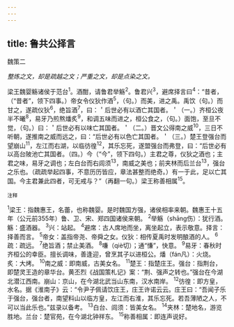 ```yaml
---
---
---
```

title: 鲁共公择言
---



魏策二

*整炼之文，却是疏越之文；严重之文，却是点染之文。*

梁王魏婴觞诸侯于范台<sup>1</sup>。酒酣，请鲁君举觞<sup>2</sup>。鲁君兴<sup>3</sup>，避席择言曰<sup>4</sup>：“昔者，（“昔者”，领下四事。）帝女令仪狄作酒<sup>5</sup>，（句。）而美，进之禹。禹饮（句。）而甘之，遂疏仪狄<sup>6</sup>，绝旨酒<sup>7</sup>，曰：＇后世必有以酒亡其国者。＇（一。）齐桓公夜半不曦<sup>8</sup>，易牙乃煎熬燔炙<sup>9</sup>，和调五味而进之，桓公食之，（句。）面饱，至旦不觉，（句。）曰：＇后世必有以味亡其国者。＇（二。）晋文公得南之威<sup>10</sup>，三日不听朝，遂推南之威而远之，曰：“后世必有以色亡其国者。＇（三。）楚王登强台而望崩山<sup>11</sup>，左江而右湖，以临彷徨<sup>12</sup>，其乐忘死，遂盟强台而弗登，曰：“后世必有以高台陂池亡其国者。（四。）今（“今”，领下四句。）主君之尊，仪狄之酒也；主君之味，易牙之调也；左白台而右闾须<sup>13</sup>，南威之美也；前夹林而后兰台<sup>13</sup>，强台之乐也。（疏疏举起四事，不意历历皆应，章法甚整而绝奇。）有一于此，足以亡其国。今主君兼此四者，可无戒与？”（再翻一句。）梁王称善相属<sup>15</sup>。

<sup>注释</sup>

<sup>1</sup>梁王：指魏惠王，名蕾，也称魏婴。是时魏国方强，诸侯相率来朝。魏惠王十五年（公元前355年）鲁、卫、宋、郑四国诸侯来朝。
<sup>2</sup>举觞（shāng伤）：犹行酒。觞：盛酒器。
<sup>3</sup>兴：站起。
<sup>4</sup>避席：古人席地而坐，离坐起立，表示敬意。择言：择善而言。
<sup>5</sup>帝女：盖指帝尧、帝舜之女。仪狄：相传夏禹时发明酿酒的人。
<sup>6</sup>疏：疏远。
<sup>7</sup>绝旨酒；禁止美酒。
<sup>8</sup>嗛（qiè切）；通“慊”，快意。
<sup>9</sup>易牙：春秋时齐桓公的幸臣。擅长调味，善逢迎，曾烹其子以进桓公。燔（fán凡）：火烧。炙：大烤。
<sup>10</sup>南之威：即南威，古美女名。
<sup>11</sup>楚王：指楚庄王。强台：指荆台，即楚灵王造的章华台。黄丕烈《战国策札记》案：“荆、强声之转也。”强台在今湖北潜江西南。崩山：京山，在今湖北武当山东南，汉水南岸。
<sup>12</sup>彷徨：即方皇，水名。据《淮南子》云：“令尹子佩请饮庄王，庄王许诺云云。庄王曰：“吾闻子乐于强台，强台者，南望料山以临方皇，左江而右淮，其乐忘死。若吾薄陋之人，不可以当此乐也。”兹录以备考。
<sup>13</sup>白台、闾须：皆美女名。
<sup>14</sup>夹林：楚地名，游览胜地。兰台：楚官苑，在今湖北钟祥东。
<sup>15</sup>称善相属：即连声说好。